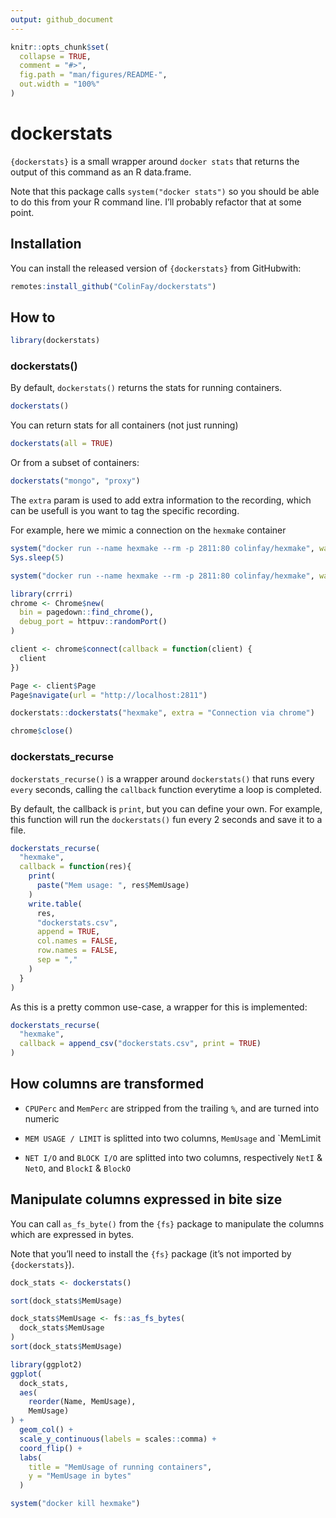 ```yaml
---
output: github_document
---
```


<!-- README.md is generated from README.Rmd. Please edit that file -->

```r
knitr::opts_chunk$set(
  collapse = TRUE,
  comment = "#>",
  fig.path = "man/figures/README-",
  out.width = "100%"
)
```

# dockerstats

<!-- badges: start -->
<!-- badges: end -->

`{dockerstats}` is a small wrapper around `docker stats` that returns the output of this command as an R data.frame. 

Note that this package calls `system("docker stats")` so you should be able to do this from your R command line. I'll probably refactor that at some point. 

## Installation

You can install the released version of `{dockerstats}` from GitHubwith:

``` r
remotes:install_github("ColinFay/dockerstats")
```

## How to 

```r
library(dockerstats)
```


### dockerstats()

By default, `dockerstats()` returns the stats for running containers. 

```r
dockerstats()
```

You can return stats for all containers (not just running)

```r
dockerstats(all = TRUE)
```

Or from a subset of containers:

```r
dockerstats("mongo", "proxy")
```

The `extra` param is used to add extra information to the recording, which can be usefull is you want to tag the specific recording. 

For example, here we mimic a connection on the `hexmake` container

```r
system("docker run --name hexmake --rm -p 2811:80 colinfay/hexmake", wait = FALSE)
Sys.sleep(5)
```

```r
system("docker run --name hexmake --rm -p 2811:80 colinfay/hexmake", wait = FALSE)

```



```r
library(crrri)
chrome <- Chrome$new(
  bin = pagedown::find_chrome(), 
  debug_port = httpuv::randomPort()
)

client <- chrome$connect(callback = function(client) {
  client
})

Page <- client$Page
Page$navigate(url = "http://localhost:2811")

dockerstats::dockerstats("hexmake", extra = "Connection via chrome")

chrome$close()
```


### dockerstats_recurse

`dockerstats_recurse()` is a wrapper around `dockerstats()` that runs every `every` seconds, calling the `callback` function everytime a loop is completed. 

By default, the callback is `print`, but you can define your own. For example, this function will run the `dockerstats()` fun every 2 seconds and save it to a file. 

```r
dockerstats_recurse(
  "hexmake",
  callback = function(res){
    print(
      paste("Mem usage: ", res$MemUsage)
    )
    write.table(
      res, 
      "dockerstats.csv", 
      append = TRUE, 
      col.names = FALSE, 
      row.names = FALSE, 
      sep = ","
    )
  }
)
```

As this is a pretty common use-case, a wrapper for this is implemented: 

```r
dockerstats_recurse(
  "hexmake",
  callback = append_csv("dockerstats.csv", print = TRUE)
)
```


## How columns are transformed

+ `CPUPerc` and `MemPerc` are stripped from the trailing `%`, and are turned into numeric

+ `MEM USAGE / LIMIT` is splitted into two columns, `MemUsage` and `MemLimit

+ `NET I/O` and `BLOCK I/O` are splitted into two columns, respectively `NetI` & `NetO`, and `BlockI` & `BlockO`

## Manipulate columns expressed in bite size

You can call `as_fs_byte()` from the `{fs}` package to manipulate the columns which are expressed in bytes. 

Note that you'll need to install the `{fs}` package (it's not imported by `{dockerstats}`).

```r
dock_stats <- dockerstats()

sort(dock_stats$MemUsage)

dock_stats$MemUsage <- fs::as_fs_bytes(
  dock_stats$MemUsage
)
sort(dock_stats$MemUsage)
```

```r
library(ggplot2)
ggplot(
  dock_stats, 
  aes(
    reorder(Name, MemUsage), 
    MemUsage)
) + 
  geom_col() +
  scale_y_continuous(labels = scales::comma) + 
  coord_flip() + 
  labs(
    title = "MemUsage of running containers", 
    y = "MemUsage in bytes"
  )
```

```r
system("docker kill hexmake")
```
